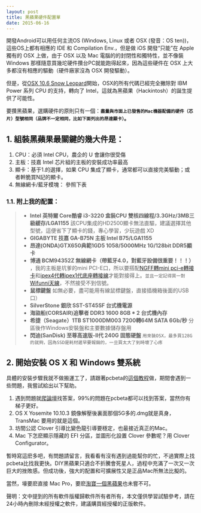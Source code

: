 ```yaml
---
layout: post
title: 黑蘋果硬件配置單
date: 2015-06-16
---
```



開發Android可以用任何主流OS (Windows, Linux 或者 OSX (發音：OS ten))，這些OS上都有相應的 IDE 和 Compilation Env.，但是做 iOS 開發“只能”在 Apple 獨有的 OSX 上做，由于 OSX 以及 Mac 電腦的的封閉性和獨特性，並不像裝 Windows 那樣隨意買幾坨硬件攢台PC就能跑得起來，因為這些硬件在 OSX 上大多都沒有相應的驅動（硬件廠家沒為 OSX 開發驅動）。

但是，從[OSX 10.6 Snow Leopard](http://www.cocoachina.com/apple/20130119/5572.html)開始，OSX的所有代碼已經完全撇除對 IBM Power 系列 CPU 的支持，轉向了 Intel，這就為黑蘋果（Hackintosh）的誕生提供了可能性。

要攢黑蘋果，選購硬件的原則只有一個：**`盡量與市面上已發售的Mac機器配備的硬件（芯片）型號相同（品牌不一定相同，比如下面列出的昂達顯卡）`。**

## 1. 組裝黑蘋果最關鍵的幾大件是：
1. CPU：必須 Intel CPU，農企的 U 會讓你很受傷
2. 主板：技嘉 Intel 芯片組的主板的安裝成功率最高
3. 顯卡：基于1.的選擇，如果 CPU 集成了顯卡，通常都可以直接完美驅動；或者幹脆買N記的顯卡。
4. 無線網卡/藍牙模塊： 參照下表

### 1.1. 附上我的配置：

>* **Intel 英特爾 Core酷睿 i3-3220 盒裝CPU 雙核四線程/3.3GHz/3MB三級緩存/LGA1155** 該CPU集成的HD2500顯卡無法直驅，建議選擇其他型號，這便省下了顯卡的錢，專心學習，少玩遊戲 XD
>* **GIGABYTE 技嘉 GA-B75N 主板 Intel B75/LGA1155** 
>* **昂達(ONDA)GTX650典範1GD5 1058/5000MHz 1G/128bit DDR5顯卡**
>* **博通 BCM94352Z 無線網卡（帶藍牙4.0，對藍牙設備很重要！！！）** ，我的主板是坑爹的mini PCI-E口，所以要搭配[NGFF轉mini pci-e轉接卡](https://item.taobao.com/item.htm?id=43414511551&_u=lc741n7a38)和[ipex4代轉ipex1代底座轉接線](https://item.taobao.com/item.htm?id=528150772581&_u=lc741na3f4)才能對接得上。`並且一定記得買一對`[Wifunni天線](http://item.taobao.com/item.htm?id=15968550189)，不然接受不到信號。
>* **鼠標鍵盤** 如無必要，盡可能用有線鼠標鍵盤，直接插機箱後面的USB口）
>* **SilverStone 銀欣 SST-ST45SF 台式機電源**
>* **海盜船(CORSAIR)追擊者 DDR3 1600 8GB * 2 台式機內存**
>* **希捷（Seagate）1TB ST1000DM003 7200轉64M SATA 6Gb/秒** 分區後作Windows安裝盤和主要數據儲存盤用
>* **閃迪(SanDisk) 至尊高速版-II代 240G 固態硬盤** `用來裝OSX，最多買128G的就夠，因為SSD是耗材遲早要報銷的，一旦買太大了到時壞了心疼`

## 2. 開始安裝 OS X 和 Windows 雙系統
具體的安裝步驟我就不做搬運工了，請跟著pcbeta的[這個教程](http://bbs.pcbeta.com/viewthread-1542110-1-1.html)做，期間會遇到一些問題，我嘗試給出以下幫助。

1. 遇到問題就[爬論壇](http://bbs.pcbeta.com/viewthread-1494831-1-1.html)找答案，99%的問題在pcbeta都可以找到答案，當然你有梯子更好。
2. OS X Yosemite 10.10.3 鏡像解壓後裏面那個5G多的.dmg就是真身，TransMac 要用的就是這個。
3. 坊間公認 Clover 引導比變色龍引導要穩定，也最接近真正的Mac。
4. Mac 下怎麽顯示隱藏的 EFI 分區，並圖形化設置 Clover 參數呢？用 Clover Configurator。

暫時寫這麽多吧，有問題請留言，我看看有沒有遇到過能幫你的忙，不過實際上找pcbeta比找我更快。DIY黑蘋果只適合不折騰會死星人，過程中充滿了一次又一次巨大的挫敗感。但成功後，強大的配置和可擴展性又是正品Mac所無法比擬的。

當然，壕要麽直接 Mac Pro，要麽[淘寶一個黑蘋果](http://s.taobao.com/search?q=%E9%BB%91%E8%8B%B9%E6%9E%9C&commend=all&ssid=s5-e&search_type=mall&sourceId=tb.index&spm=a1z02.1.6856637.d4910789)也未嘗不可。

聲明：文中提到的所有軟件版權歸軟件所有者所有，本文僅供學習試驗參考，請在24小時內刪除未經授權之軟件，建議購買經授權的正版軟件。
